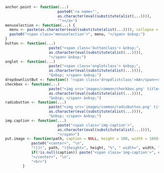 
```r
anchor.point <- function(...)
						paste0('<a name="',
						as.character(eval(substitute(alist(...)))),
						'"></a>')
menuselection <- function(...) {
  menu <- paste(as.character(eval(substitute(alist(...)))), collapse = ' &#8227; ')
  paste0("<span class='menuselection'>", menu, "</span> &nbsp;")
}
button <- function(...)
					paste("<span class='buttonclass'> &nbsp;",
					as.character(eval(substitute(alist(...)))),
					"</span> &nbsp;")
onglet <- function(...)
					paste("<span class='ongletclass'> &nbsp;",
					as.character(eval(substitute(alist(...)))),
					"&nbsp; </span> &nbsp;")
dropdownlistBut <- function() "<span class='dropdlistclass'>AA</span><span class='dropdclass'>&#9662;</span>"
checkbox <- function(...)
					paste("<img src='images/common/checkbox.png' title='Checkbox' class='radiochckbutclass' /><span class='radiochcktextclass'> &nbsp;",
					as.character(eval(substitute(alist(...)))),
					"&nbsp; </span> &nbsp;")
radiobutton <- function(...) 
					paste("<img src='images/common/radiobutton.png' title='Radio button' class='radiochckbutclass' /><span class='radiochcktextclass'> &nbsp;",
					as.character(eval(substitute(alist(...)))),
					"&nbsp; </span> &nbsp;")
img.caption <- function(...)
						paste("<span class='img-caption'>",
						as.character(eval(substitute(alist(...)))),
						"</span>")
put.image <- function(path, caption = NULL, height = 100, width = 100){
			paste0("<center>", "\n",
			"![](", path, "){height=", height, "%", " width=", width, "%", "}", "\n",
			if(!is.null(caption)) paste("<span class='img-caption'>", caption, "</span>"), "\n",
			"</center>", "\n",
			"<br>")
		}
```
